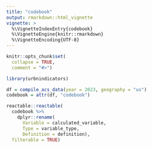 ```yaml
---
title: "codebook"
output: rmarkdown::html_vignette
vignette: >
  %\VignetteIndexEntry{codebook}
  %\VignetteEngine{knitr::rmarkdown}
  %\VignetteEncoding{UTF-8}
---
```


```r
knitr::opts_chunk$set(
  collapse = TRUE,
  comment = "#>")
```

```r
library(urbnindicators)
```

```r
df = compile_acs_data(year = 2023, geography = "us")
codebook = attr(df, "codebook")

reactable::reactable(
  codebook %>% 
    dplyr::rename(
      Variable = calculated_variable, 
      Type = variable_type, 
      Definition = definition), 
  filterable = TRUE)
```

